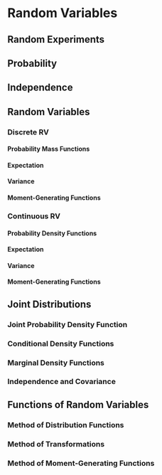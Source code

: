 # Random Variables

## Random Experiments

## Probability

## Independence

## Random Variables

### Discrete RV

#### Probability Mass Functions

#### Expectation

#### Variance

#### Moment-Generating Functions

### Continuous RV

#### Probability Density Functions

#### Expectation

#### Variance

#### Moment-Generating Functions

## Joint Distributions

### Joint Probability Density Function

### Conditional Density Functions

### Marginal Density Functions

### Independence and Covariance

## Functions of Random Variables

### Method of Distribution Functions

### Method of Transformations

### Method of Moment-Generating Functions



